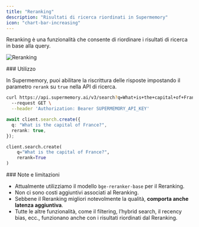 ```yaml
---
title: "Reranking"
description: "Risultati di ricerca riordinati in Supermemory"
icon: "chart-bar-increasing"
---
```


Reranking è una funzionalità che consente di riordinare i risultati di ricerca in base alla query.

![Reranking](/images/rerank.png)

<div id="usage">
  ### Utilizzo
</div>

In Supermemory, puoi abilitare la riscrittura delle risposte impostando il parametro `rerank` su `true` nella API di ricerca.

<CodeGroup>

```bash cURL
curl https://api.supermemory.ai/v3/search?q=What+is+the+capital+of+France?&rerank=true \
  --request GET \
  --header 'Authorization: Bearer SUPERMEMORY_API_KEY'
```

```typescript
await client.search.create({
  q: "What is the capital of France?",
  rerank: true,
});
```

```python
client.search.create(
    q="What is the capital of France?",
    rerank=True
)
```

</CodeGroup>

<div id="notes-and-limitations">
  ### Note e limitazioni
</div>

- Attualmente utilizziamo il modello `bge-reranker-base` per il Reranking.
- Non ci sono costi aggiuntivi associati al Reranking.
- Sebbene il Reranking migliori notevolmente la qualità, **comporta anche latenza aggiuntiva**.
- Tutte le altre funzionalità, come il filtering, l’hybrid search, il recency bias, ecc., funzionano anche con i risultati riordinati dal Reranking.